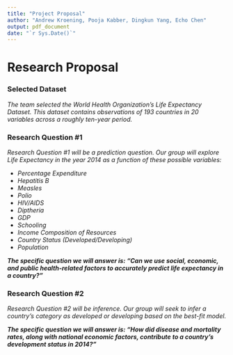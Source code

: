 ```yaml
---
title: "Project Proposal"
author: "Andrew Kroening, Pooja Kabber, Dingkun Yang, Echo Chen"
output: pdf_document
date: "`r Sys.Date()`"
---
```


# Research Proposal

### Selected Dataset

*The team selected the World Health Organization's Life Expectancy Dataset. This dataset contains observations of 193 countries in 20 variables across a roughly ten-year period.*

### Research Question #1

*Research Question #1 will be a prediction question. Our group will explore Life Expectancy in the year 2014 as a function of these possible variables:*

* *Percentage Expenditure*
* *Hepatitis B*
* *Measles*
* *Polio*
* *HIV/AIDS*
* *Diptheria*
* *GDP*
* *Schooling*
* *Income Composition of Resources*
* *Country Status (Developed/Developing)*
* *Population*

***The specific question we will answer is: "Can we use social, economic, and public health-related factors to accurately predict life expectancy 
in a country?"***

### Research Question #2

*Research Question #2 will be inference. Our group will seek to infer a country's category as developed or developing based on the best-fit model.*

***The specific question we will answer is: "How did disease and mortality rates, along with national economic factors, contribute to a country's development status in 2014?"***
